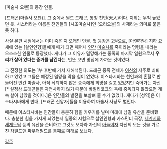 [마술사 오펜]의 등장 인물.

[드래곤(마술사 오펜)]. 그 중에서 윌드 드래곤, 통칭 천인(天人)이다. 지위는 무척 높았던 듯. 시스터라는 이름은 천인들의 [시조마술사]인 [오리오울]의 사제라는 의미로 붙은 듯 하다.

사실 본편 시점에서는 이미 죽은 지 오래인 인물. 첫 등장은 2권으로, [아렌하탐] 지하 요새에 있는 [살인인형]들에게 때가 되면 깨어나 [[인간]] [[마술사]]를 죽이라는 명령을 내리는 으스스한 인물로 등장했다. 게다가 그 이유가 멸망해가는 종족의 마지막 일원으로서 '''우리가 살아 있다는 증거를 남긴다'''는, 언뜻 보면 망집에 가까운 것이었다.

그 진정한 의도는 1부 후반에 가서 재해석된다. 드래곤 종족 전체가 [[여신]]의 저주로 쇠퇴하고 있었고 그들은 예정된 멸망을 막을 힘이 없었다. 이스타시바는 천인과의 혼혈로 만들어진 인간 마술사, 아직 쇠퇴하지 않은 종족에게 희망을 걸고 있었지만 죽어가는 자신[* 설정상 드래곤들은 자연사하지 않기 때문에 바질리코크의 독에 중독되지 않았으면 계속 살아 남았을 것이다.]은 인간들의 발전을 보살펴 줄 수가 없었다. 게다가 [성역]은 이스타시바에게 반대, [드래곤 신앙자]들을 이용하여 마술사 사냥도 벌인다. 

때문에 이스타시바는 인간들이 충분히 힘을 키우기를 빌며 미래에 남길 유산을 준비했다. 충분한 힘을 가지게 되었는지 일종의 시험으로 살인인형과 카스민더 극장, [[세계서]]와 [[세계도탑]] 등의 유산을 준비하고 그것도 모자라 자신의 [[아들]]이자 자신의 모든 것을 가르친 [[차일드맨 파우더필드]]를 통째로 미래로 보낸다.

[[각주]]


